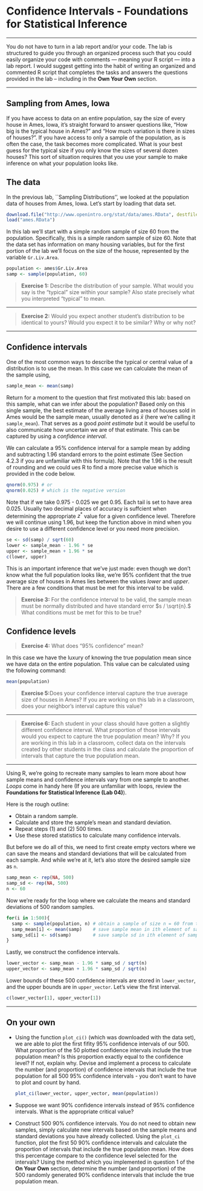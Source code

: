 # Confidence Intervals - Foundations for Statistical Inference

***

You do not have to turn in a lab report and/or your code. The lab is structured to guide you through an organized process such that you could easily organize your code with comments --- meaning your R script --- into a lab report. I would suggest getting into the habit of writing an organized and commented R script that completes the tasks and answers the questions provided in the lab -- including in the **Own Your Own** section.

***

## Sampling from Ames, Iowa

If you have access to data on an entire population, say the size of every
house in Ames, Iowa, it's straight forward to answer questions like, "How big
is the typical house in Ames?" and "How much variation is there in sizes of
houses?". If you have access to only a sample of the population, as is often
the case, the task becomes more complicated. What is your best guess for the
typical size if you only know the sizes of several dozen houses? This sort of
situation requires that you use your sample to make inference on what your
population looks like.

## The data

In the previous lab, ``Sampling Distributions'', we looked at the population data
of houses from Ames, Iowa. Let's start by loading that data set.

```r
download.file("http://www.openintro.org/stat/data/ames.RData", destfile = "ames.RData")
load("ames.RData")
```

In this lab we'll start with a simple random sample of size 60 from the
population. Specifically, this is a simple random sample of size 60. Note that
the data set has information on many housing variables, but for the first
portion of the lab we'll focus on the size of the house, represented by the
variable `Gr.Liv.Area`.

```r
population <- ames$Gr.Liv.Area
samp <- sample(population, 60)
```

> **Exercise 1:** Describe the distribution of your sample. What would you say is the "typical" size within your sample? Also state precisely what you interpreted "typical" to mean.

***

> **Exercise 2:** Would you expect another student's distribution to be identical to yours? Would you expect it to be similar? Why or why not?

***

## Confidence intervals

One of the most common ways to describe the typical or central value of a
distribution is to use the mean. In this case we can calculate the mean of the
sample using,

```r
sample_mean <- mean(samp)
```

Return for a moment to the question that first motivated this lab: based on
this sample, what can we infer about the population? Based only on this single
sample, the best estimate of the average living area of houses sold in Ames
would be the sample mean, usually denoted as $\bar{x}$ (here we're calling it
`sample_mean`). That serves as a good *point estimate* but it would be useful
to also communicate how uncertain we are of that estimate. This can be
captured by using a *confidence interval*.

We can calculate a 95% confidence interval for a sample mean by adding and
subtracting 1.96 standard errors to the point estimate (See Section 4.2.3 if
you are unfamiliar with this formula). Note that the 1.96 is the result of rounding and we could ues R to find a more precise value which is provided in the code below.

```r
qnorm(0.975) # or
qnorm(0.025) # which is the negative version
```

Note that if we take 0.975 - 0.025 we get 0.95. Each tail is set to have area 0.025. Usually two decimal places of accuracy is suffcient when determining the appropriate $z^*$ value for a given confidence level. Therefore we will continue using 1.96, but keep the function above in mind when you desire to use a different confidence level or you need more precision.

```r
se <- sd(samp) / sqrt(60)
lower <- sample_mean - 1.96 * se
upper <- sample_mean + 1.96 * se
c(lower, upper)
```

This is an important inference that we've just made: even though we don't know
what the full population looks like, we're 95% confident that the true
average size of houses in Ames lies between the values *lower* and *upper*.
There are a few conditions that must be met for this interval to be valid.

> **Exercise 3:** For the confidence interval to be valid, the sample mean must be normally distributed and have standard error $s / \sqrt{n}.$ What conditions must be met for this to be true?

## Confidence levels

> **Exercise 4:** What does "95% confidence" mean?

In this case we have the luxury of knowing the true population mean since we
have data on the entire population. This value can be calculated using the
following command:

```r
mean(population)
```

> **Exercise 5:**Does your confidence interval capture the true average size of houses in Ames? If you are working on this lab in a classroom, does your neighbor's interval capture this value?

***

> **Exercise 6:** Each student in your class should have gotten a slightly different confidence interval. What proportion of those intervals would you expect to capture the true population mean? Why? If you are working in this lab in a classroom, collect data on the intervals created by other students in the class and calculate the proportion of intervals that capture the true population mean.

***

Using R, we're going to recreate many samples to learn more about how sample means and confidence intervals vary from one sample to another. *Loops* come in handy here (If you are unfamiliar with loops, review the **Foundations for Statistical Inference (Lab 04)**).

Here is the rough outline:

-   Obtain a random sample.
-   Calculate and store the sample's mean and standard deviation.
-   Repeat steps (1) and (2) 500 times.
-   Use these stored statistics to calculate many confidence intervals.


But before we do all of this, we need to first create empty vectors where we can save the means and standard deviations that will be calculated from each sample. And while we're at it, let's also store the desired sample size as `n`.

```r
samp_mean <- rep(NA, 500)
samp_sd <- rep(NA, 500)
n <- 60
```

Now we're ready for the loop where we calculate the means and standard deviations of 500 random samples.

```r
for(i in 1:500){
  samp <- sample(population, n) # obtain a sample of size n = 60 from the population
  samp_mean[i] <- mean(samp)    # save sample mean in ith element of samp_mean
  samp_sd[i] <- sd(samp)        # save sample sd in ith element of samp_sd
}
```

Lastly, we construct the confidence intervals.

```r
lower_vector <- samp_mean - 1.96 * samp_sd / sqrt(n)
upper_vector <- samp_mean + 1.96 * samp_sd / sqrt(n)
```

Lower bounds of these 500 confidence intervals are stored in `lower_vector`,
and the upper bounds are in `upper_vector`. Let's view the first interval.

```r
c(lower_vector[1], upper_vector[1])
```

* * *

## On your own

-   Using the function `plot_ci()` (which was downloaded with the data set), we are able to plot the first fifity 95% confidence intervals of our 500. What proportion of the 50 plotted confidence intervals include the true population mean? Is this proportion exactly equal to the confidence level? If not, explain why. Devise and implement a process to calculate the number (and proportion) of confidence intervals that include the true population for all 500 95% confidence intervals - you don't want to have to plot and count by hand.  

    ```r
    plot_ci(lower_vector, upper_vector, mean(population))
    ```

-   Suppose we want 90% confidence intervals instead of 95% confidence intervals. What is
    the appropriate critical value?

-   Construct 500 90% confidence intervals. You do not need to obtain new samples, simply calculate new intervals based on the sample means and standard deviations you have already collected. Using the `plot_ci` function, plot the first 50 90% confidence intervals and calculate the proportion of intervals that include the true population mean. How does this percentage compare to the confidence level selected for the intervals? Using the method which you implemented in question 1 of the **On Your Own** section, determine the number (and proportion) of the 500 randomly generated 90% confidence intervals that include the true population mean.
